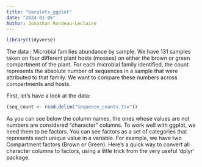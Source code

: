 ```yaml
---
title: "barplots_ggplot"
date: "2024-01-06"
Author: Jonathan Rondeau-Leclaire
---
```


```r
library(tidyverse)
```

The data : Microbial families abundance by sample.
We have 131 samples taken on four different plant hosts (mosses) on either the brown or green compartment of the plant. For each microbial family identified, the count represents the absolute number of sequences in a sample that were attributed to that family. We want to compare these numbers across compartments and hosts.

First, let's have a look at the data: 

```r
(seq_count <- read.delim("sequence_counts.tsv"))
```

As you can see below the column names, the ones whose values are not numbers are considered "character" columns. To work well with ggplot, we need them to be factors. You can see factors as a set of categories that represents each unique value in a variable. For example, we have two Compartment factors (Brown or Green). Here's a quick way to convert all character columns to factors, using a little trick from the very useful 'dplyr' package.











